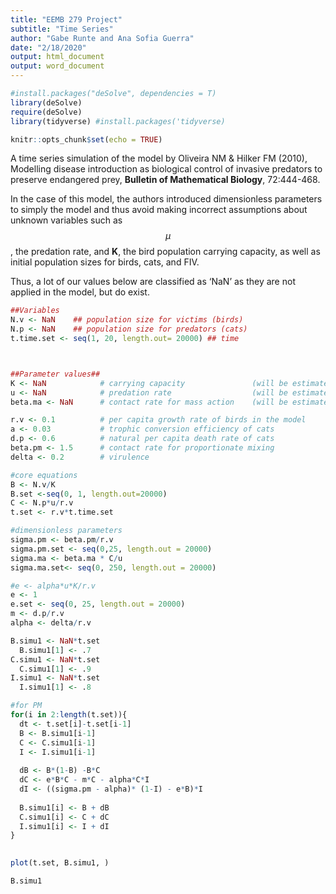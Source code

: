 ```yaml
---
title: "EEMB 279 Project"
subtitle: "Time Series"
author: "Gabe Runte and Ana Sofia Guerra"
date: "2/18/2020"
output: html_document
output: word_document
---
```

```r
#install.packages("deSolve", dependencies = T)
library(deSolve)
require(deSolve)
library(tidyverse) #install.packages('tidyverse)
```
 
```r
knitr::opts_chunk$set(echo = TRUE)
```

A time series simulation of the model by Oliveira NM & Hilker FM (2010), Modelling disease introduction as biological control of invasive predators to preserve endangered prey, **Bulletin of Mathematical Biology**, 72:444-468. 

In the case of this model, the authors introduced dimensionless parameters to simply the model and thus avoid making incorrect assumptions about unknown variables such as $$\mu$$, the predation rate, and **K**, the bird population carrying capacity, as well as initial population sizes for birds, cats, and FIV. 

Thus, a lot of our values below are classified as 'NaN' as they are not applied in the model, but do exist. 
```r
##Variables
N.v <- NaN    ## population size for victims (birds)
N.p <- NaN    ## population size for predators (cats)
t.time.set <- seq(1, 20, length.out= 20000) ## time



##Parameter values##
K <- NaN            # carrying capacity               (will be estimated from dimensionless parameters)
u <- NaN            # predation rate                  (will be estimated from dimensionless parameters)
beta.ma <- NaN      # contact rate for mass action    (will be estimated from dimensionless parameters)    

r.v <- 0.1          # per capita growth rate of birds in the model
a <- 0.03           # trophic conversion efficiency of cats
d.p <- 0.6          # natural per capita death rate of cats
beta.pm <- 1.5      # contact rate for proportionate mixing
delta <- 0.2        # virulence

#core equations
B <- N.v/K
B.set <-seq(0, 1, length.out=20000)
C <- N.p*u/r.v
t.set <- r.v*t.time.set

#dimensionless parameters
sigma.pm <- beta.pm/r.v
sigma.pm.set <- seq(0,25, length.out = 20000)
sigma.ma <- beta.ma * C/u 
sigma.ma.set<- seq(0, 250, length.out = 20000)

#e <- alpha*u*K/r.v
e <- 1
e.set <- seq(0, 25, length.out = 20000)
m <- d.p/r.v
alpha <- delta/r.v

```



```r
B.simu1 <- NaN*t.set 
  B.simu1[1] <- .7
C.simu1 <- NaN*t.set
  C.simu1[1] <- .9
I.simu1 <- NaN*t.set
  I.simu1[1] <- .8

#for PM
for(i in 2:length(t.set)){
  dt <- t.set[i]-t.set[i-1]
  B <- B.simu1[i-1]
  C <- C.simu1[i-1]
  I <- I.simu1[i-1]
  
  dB <- B*(1-B) -B*C
  dC <- e*B*C - m*C - alpha*C*I
  dI <- ((sigma.pm - alpha)* (1-I) - e*B)*I
  
  B.simu1[i] <- B + dB
  C.simu1[i] <- C + dC
  I.simu1[i] <- I + dI
}

  
plot(t.set, B.simu1, )  

B.simu1
```

